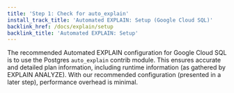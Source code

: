 ```yaml
---
title: 'Step 1: Check for auto_explain'
install_track_title: 'Automated EXPLAIN: Setup (Google Cloud SQL)'
backlink_href: /docs/explain/setup
backlink_title: 'Automated EXPLAIN: Setup'
---
```



The recommended Automated EXPLAIN configuration for Google Cloud SQL is to use
the Postgres `auto_explain` contrib module. This ensures accurate and detailed plan
information, including runtime information (as gathered by EXPLAIN ANALYZE). With our
recommended configuration (presented in a later step), performance overhead is minimal.

<PublicOnly>
   <GCPStep01Public />
</PublicOnly>
<InAppOnly>
   <GCPStep01InApp autoExplainEnabled={props.autoExplainEnabled} />
</InAppOnly>
